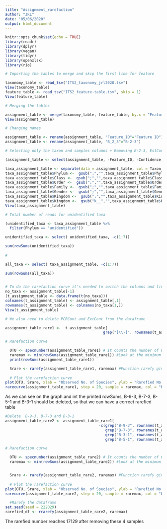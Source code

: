 ```yaml
---
title: "Assignment_rarefaction"
author: "JRL"
date: "05/06/2020"
output: html_document
---
```


```r
knitr::opts_chunk$set(echo = TRUE)
library(readr)
library(dplyr)
library(vegan)
library(tidyr)
library(openxlsx)
library(rio)
```


```r
# Importing the tables to merge and skip the first line for feature

taxonomy_table <- read_tsv("ITS2_taxonomy_jrl2020.tsv")
View(taxonomy_table)
feature_table <- read_tsv("ITS2_feature-table.tsv", skip = 1)
View(feature_table)
```



```r

# Merging the tables

assignment_table <- merge(taxonomy_table, feature_table, by.x = "Feature ID", "#OTU ID")
View(assignment_table)

# Changing names

assignment_table <- rename(assignment_table, "Feature_ID"="Feature ID")
assignment_table <- rename(assignment_table, "B_2_3"="B-2-3")

# Selecting only the taxon and samples columns + Removing B-2-3, EstCont and MockCom

(assignment_table <- select(assignment_table, -Feature_ID, -Confidence, -B_2_3, -ExtCont, -MockCom))

taxa_assignment_table <- separate(data = assignment_table, col = Taxon, sep = "([pcofgs]__)", into = c("Kingdom","Phylum","Class","Order","Family","Gender","Species"))
taxa_assignment_table$Phylum <-  gsub(";","",taxa_assignment_table$Phylum)
taxa_assignment_table$Class <-  gsub(";","",taxa_assignment_table$Class)
taxa_assignment_table$Order <-  gsub(";","",taxa_assignment_table$Order)
taxa_assignment_table$Family <-  gsub(";","",taxa_assignment_table$Family)
taxa_assignment_table$Gender <-  gsub(";","",taxa_assignment_table$Gender)
taxa_assignment_table$Kingdom <-  gsub(";","",taxa_assignment_table$Kingdom)
taxa_assignment_table$Kingdom <-  gsub("k__","",taxa_assignment_table$Kingdom)
View(taxa_assignment_table)

```

```r
# Total number of reads for unidentified taxa

(unidentified_taxa <- taxa_assignment_table %>% 
  filter(Phylum == "unidentified"))

unidentified_taxa <- select( unidentified_taxa, -c(1:7))

sum(rowSums(unidentified_taxa))
  
#

all_taxa <- select( taxa_assignment_table, -c(1:7))

sum(rowSums(all_taxa))
  
```


```r
# To do the rarefaction curve it's needed to switch the columns and lines from the table
no_taxa <- assignment_table[-1]
(t_assignment_table <- data.frame(t(no_taxa)))
colnames(t_assignment_table) <- assignment_table[,1]
rownames(t_assignment_table) <- colnames(no_taxa[1,])
View(t_assignment_table)

# We also need to delete PCRCont and ExtCont from the dataframe

assignment_table_rare1 <-  t_assignment_table[
                                            grep("[\\-]", rownames(t_assignment_table)),]

# Rarefaction curve

  OTU <- specnumber(assignment_table_rare1) # It counts the number of OTU
  raremax <- min(rowSums(assignment_table_rare1)) #Look at the minimum number of reads in the   samples
  print(rowSums(assignment_table_rare1))

  Srare <- rarefy(assignment_table_rare1, raremax) #Function rarefy gives the expected species richness in random subsamples of size 'raremax' from the community
  
  # Plot the rarefaction curve
plot(OTU, Srare, xlab = "Observed No. of Species", ylab = "Rarefied No. of Species")
rarecurve(assignment_table_rare1, step = 20, sample = raremax, col = "blue", cex = 0.6, ylab = "OTU number")

```

As we can see on the graph and int the printed rowSums, B-9-3, B-7-3, B-5-1 and B-3-1 should be deleted, so that we can have a correct rarefied table

```r

#Delete  B-9-3, B-7-3 and B-3-1
assignment_table_rare2 <- assignment_table_rare1[
                                          -c(grep("B-9-3", rownames(t_assignment_table), fixed = TRUE), 
                                             grep("B-7-3", rownames(t_assignment_table), fixed = TRUE), 
                                             grep("B-3-1", rownames(t_assignment_table), fixed = TRUE),
                                             grep("B-5-1", rownames(t_assignment_table), fixed = TRUE)),]

# Rarefaction curve

  OTU <- specnumber(assignment_table_rare2) # It counts the number of OTU
  raremax <- min(rowSums(assignment_table_rare2)) #Look at the minimum number of reads in the   samples


  Srare <- rarefy(assignment_table_rare2, raremax) #Function rarefy gives the expected species richness in random subsamples of size 'raremax' from the community
  
  # Plot the rarefaction curve
plot(OTU, Srare, xlab = "Observed No. of Species", ylab = "Rarefied No. of Species")
rarecurve(assignment_table_rare2, step = 20, sample = raremax, col = "blue", cex = 0.6, ylab = "OTU number")

  #Rarefy the dataframe
set.seed(seed = 222029)
rarefied_df <- rrarefy(assignment_table_rare2, raremax)


```
The rarefied number reaches 17129 after removing these 4 samples  
